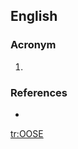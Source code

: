 {{also|oose}}
{{also|OOSA}}
==English==

===Acronym===
{{rfc-header|Acronym}}
{{head|en|acronym}}

# {{lb|en|software}} {{acronym of|[[object-oriented|Object-Oriented]] [[software|Software]] [[engineering|Engineering]]|lang=en}}

===References===
* {{pedia}}

[[tr:OOSE]]